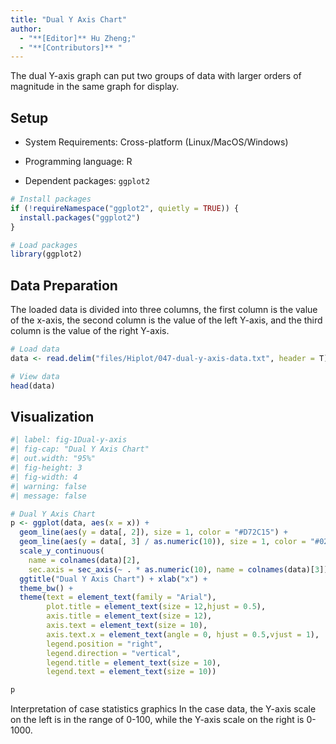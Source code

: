 ```yaml
---
title: "Dual Y Axis Chart"
author:
  - "**[Editor]** Hu Zheng;"
  - "**[Contributors]** "
---
```


The dual Y-axis graph can put two groups of data with larger orders of magnitude in the same graph for display.

## Setup

-   System Requirements: Cross-platform (Linux/MacOS/Windows)

-   Programming language: R

-   Dependent packages: `ggplot2`

```r
# Install packages
if (!requireNamespace("ggplot2", quietly = TRUE)) {
  install.packages("ggplot2")
}

# Load packages
library(ggplot2)
```

## Data Preparation

The loaded data is divided into three columns, the first column is the value of the x-axis, the second column is the value of the left Y-axis, and the third column is the value of the right Y-axis.

```r
# Load data
data <- read.delim("files/Hiplot/047-dual-y-axis-data.txt", header = T)

# View data
head(data)
```

## Visualization

```r
#| label: fig-1Dual-y-axis
#| fig-cap: "Dual Y Axis Chart"
#| out.width: "95%"
#| fig-height: 3
#| fig-width: 4
#| warning: false
#| message: false

# Dual Y Axis Chart
p <- ggplot(data, aes(x = x)) +
  geom_line(aes(y = data[, 2]), size = 1, color = "#D72C15") +
  geom_line(aes(y = data[, 3] / as.numeric(10)), size = 1, color = "#02657B") +
  scale_y_continuous(
    name = colnames(data)[2],
    sec.axis = sec_axis(~ . * as.numeric(10), name = colnames(data)[3])) +
  ggtitle("Dual Y Axis Chart") + xlab("x") +
  theme_bw() +
  theme(text = element_text(family = "Arial"),
        plot.title = element_text(size = 12,hjust = 0.5),
        axis.title = element_text(size = 12),
        axis.text = element_text(size = 10),
        axis.text.x = element_text(angle = 0, hjust = 0.5,vjust = 1),
        legend.position = "right",
        legend.direction = "vertical",
        legend.title = element_text(size = 10),
        legend.text = element_text(size = 10))

p
```

Interpretation of case statistics graphics
In the case data, the Y-axis scale on the left is in the range of 0-100, while the Y-axis scale on the right is 0-1000.

